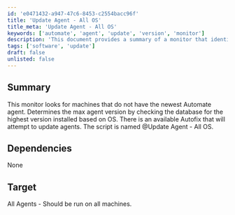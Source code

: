 ```yaml
---
id: 'e0471432-a947-47c6-8453-c2554bacc96f'
title: 'Update Agent - All OS'
title_meta: 'Update Agent - All OS'
keywords: ['automate', 'agent', 'update', 'version', 'monitor']
description: 'This document provides a summary of a monitor that identifies machines lacking the latest Automate agent. It determines the maximum agent version by querying the database for the highest version installed based on the operating system. An Autofix feature is available to attempt updating agents.'
tags: ['software', 'update']
draft: false
unlisted: false
---
```

## Summary

This monitor looks for machines that do not have the newest Automate agent. Determines the max agent version by checking the database for the highest version installed based on OS. There is an available Autofix that will attempt to update agents. The script is named @Update Agent - All OS.

## Dependencies

None

## Target

All Agents - Should be run on all machines.












